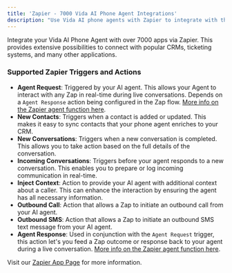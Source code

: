 ```yaml
---
title: 'Zapier - 7000 Vida AI Phone Agent Integrations'
description: "Use Vida AI phone agents with Zapier to integrate with thousands of apps!"
---
```


Integrate your Vida AI Phone Agent with over 7000 apps via Zapier. This provides extensive possibilities to connect with popular CRMs, ticketing systems, and many other applications.

### Supported Zapier Triggers and Actions

- **Agent Request**: Triggered by your AI agent. This allows your Agent to interact with any Zap in real-time during live conversations. Depends on a `Agent Response` action being configured in the Zap flow. [More info on the Zapier agent function here](https://vida.io/docs/functions/zapier).
- **New Contacts**: Triggers when a contact is added or updated. This makes it easy to sync contacts that your phone agent enriches to your CRM.
- **New Conversations**: Triggers when a new conversation is completed. This allows you to take action based on the full details of the conversation.
- **Incoming Conversations**: Triggers before your agent responds to a new conversation. This enables you to prepare or log incoming communication in real-time.
- **Inject Context**: Action to provide your AI agent with additional context about a caller. This can enhance the interaction by ensuring the agent has all necessary information.
- **Outbound Call**: Action that allows a Zap to initiate an outbound call from your AI agent.
- **Outbound SMS**: Action that allows a Zap to initiate an outbound SMS text message from your AI agent.
- **Agent Response**: Used in conjunction with the `Agent Request` trigger, this action let's you feed a Zap outcome or response back to your agent during a live conversation. [More info on the Zapier agent function here](https://vida.io/docs/functions/zapier).

<div id="zapier-container" class="zapier-container"></div>

Visit our [Zapier App Page](https://zapier.com/apps/vida/integrations) for more information.